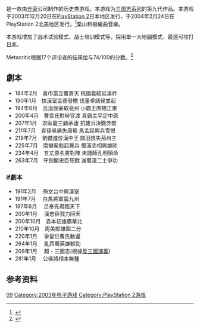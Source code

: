 {{NoteTA
| G1=Games
}}
{{Infobox VG
| title          = 三国志IX
| image          = 
| caption        = 
| original       = 
| official       = 
| common         = 
| developer      = [[光榮公司|光榮]]
| publisher      = 
| distributor    = 
| series         = [[三國志系列|三國志系列]]
| engine         = 
| released       = 2003年12月20日
| genre = [[回合制策略遊戲|回合制策略]]
| modes          = [[單人遊戲|單人遊戲]]、[[多人遊戲|多人遊戲]]
| platforms      = [[微軟視窗|Windows]]、ps2、psp
}}

{{vgname|三國志IX|ja=三國志IX}}是一款由[[光榮公司|光荣]]公司制作的历史类游戏。本游戏为[[三国志系列|三国志系列]]的第九代作品。本游戏于2003年12月20日在[[PlayStation_2|PlayStation 2]]日本地区发行，于2004年2月24日在PlayStation 2北美地区发行。<ref name="gamefaqs">{{cite web| url = http://www.gamefaqs.com/ps2/919160-romance-of-the-three-kingdoms-ix/data| title = Release information| publisher = [[GameFAQs|GameFAQs]]| date = | accessdate = 2015-10-17| archive-date = 2015-10-19| archive-url = https://web.archive.org/web/20151019164739/http://www.gamefaqs.com/ps2/919160-romance-of-the-three-kingdoms-ix/data| dead-url = no}}</ref>栗山和樹編曲音樂。

本游戏增加了战术试验模式、战士培训模式等，採用單一大地圖模式，最遠可攻打[[倭國|日本]]。

Metacritic根据17个评论者的结果给与74/100的分数。<ref>{{Cite web |url=http://www.metacritic.com/game/playstation-2/romance-of-the-three-kingdoms-ix |title=Romance of the Three Kingdoms IX on metacritic |accessdate=2015-10-17 |archive-date=2013-12-13 |archive-url=https://web.archive.org/web/20131213005440/http://www.metacritic.com/game/playstation-2/romance-of-the-three-kingdoms-ix |dead-url=no }}</ref>

==劇本==
*184年2月　黃巾當立覆蒼天 桃園義結延漢祚
*190年1月　扶漢室孟德發檄 伐董卓諸侯並起
*194年6月　呂溫侯豪取兗州 小霸王席捲江東
*200年4月　曹袁氏對峙官渡 真霸主平定中原
*207年1月　求臥龍三顧茅廬 抗雄兵決戰赤壁
*211年7月　哀孫吳痛失周瑜 馬孟起興兵雪恨
*219年7月　劉備進位漢中王 關羽恨失荊州主
*225年7月　南蠻渠魁起異兵 蜀漢丞相興雄師
*234年4月　五丈原名將對陣 未捷師孔明殞命
*263年7月　守劍閣忠臣死戰 滅蜀漢二士爭功

===if劇本===
*191年2月 　孫文台中興漢室
*191年7月 　白馬將軍震九州
*197年6月　 呂奉先君臨天下
*200年1月　 漢忠臣戮力回天
*200年10月　袁本初雄霸華北
*210年10月　周美郎雄圖二分
*220年1月 　爭皇位曹氏動盪
*264年1月 　亂西蜀英雄較勁
*208年1月 　超・三國志(根據[[反三國演義|反三國演義]])
*281年1月 　公侯將相本無種

== 参考资料 ==
{{Reflist}}

{{三國志系列}}

{{DEFAULTSORT:Sangokushi 09}}
[[Category:三國志系列|09]]
[[Category:2003年电子游戏|Category:2003年电子游戏]]
[[Category:PlayStation_2游戏|Category:PlayStation 2游戏]]

{{KoeiTecmo-stub}}
{{Strategy-videogame-stub}}